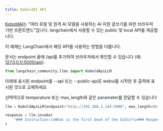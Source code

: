 ```yaml
---
title: KoboldAI API
---
```


[KoboldAI](https://github.com/KoboldAI/KoboldAI-Client)는 "여러 로컬 및 원격 AI 모델을 사용하는 AI 지원 글쓰기를 위한 브라우저 기반 프론트엔드"입니다. langchain에서 사용할 수 있는 public 및 local API를 제공합니다.

이 예제는 LangChain에서 해당 API를 사용하는 방법을 다룹니다.

문서는 endpoint 끝에 /api를 추가하여 브라우저에서 확인할 수 있습니다 (예: [127.0.0.1/:5000/api](http://127.0.0.1/:5000/api)).

```python
from langchain_community.llms import KoboldApiLLM
```

아래에 표시된 endpoint를 --api 또는 --public-api로 webui를 시작한 후 출력에 표시된 것으로 교체하세요

선택적으로 temperature 또는 max_length와 같은 parameter를 전달할 수 있습니다

```python
llm = KoboldApiLLM(endpoint="http://192.168.1.144:5000", max_length=80)
```

```python
response = llm.invoke(
    "### Instruction:\nWhat is the first book of the bible?\n### Response:"
)
```